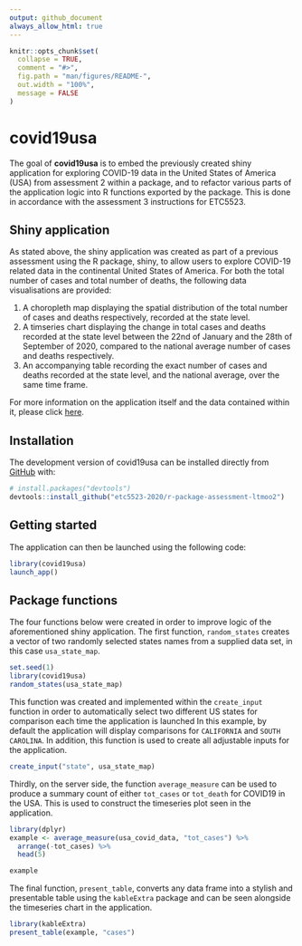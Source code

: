 ```yaml
---
output: github_document
always_allow_html: true
---
```


<!-- README.md is generated from README.Rmd. Please edit that file -->

```r
knitr::opts_chunk$set(
  collapse = TRUE,
  comment = "#>",
  fig.path = "man/figures/README-",
  out.width = "100%",
  message = FALSE
)
```

# covid19usa

<!-- badges: start -->
<!-- badges: end -->

The goal of **covid19usa** is to embed the previously created shiny application for exploring COVID-19 data in the United States of America (USA) from assessment 2 within a package, and to refactor various parts of the application logic into R functions exported by the package. This is done in accordance with the assessment 3 instructions for ETC5523.

## Shiny application
As stated above, the shiny application was created as part of a previous assessment using the R package, shiny, to allow users to explore COVID-19 related data in the continental United States of America. For both the total number of cases and total number of deaths, the following data visualisations are provided:

1. A choropleth map displaying the spatial distribution of the total number of cases and deaths respectively, recorded at the state level.  
2. A timseries chart displaying the change in total cases and deaths recorded at the state level between the 22nd of January and the 28th of September of 2020, compared to the national average number of cases and deaths respectively.  
3. An accompanying table recording the exact number of cases and deaths recorded at the state level, and the national average, over the same time frame.  

For more information on the application itself and the data contained within it, please click [here](https://github.com/etc5523-2020/shiny-assessment-ltmoo2).

## Installation

<!-- You can install the released version of covid19usa from [CRAN](https://CRAN.R-project.org) with: -->

<!-- ``` r -->
<!-- install.packages("covid19usa") -->
<!-- ``` -->

The development version of covid19usa can be installed directly from [GitHub](https://github.com/etc5523-2020/r-package-assessment-ltmoo2) with:

``` r
# install.packages("devtools")
devtools::install_github("etc5523-2020/r-package-assessment-ltmoo2")
```
## Getting started

The application can then be launched using the following code:

```r
library(covid19usa)
launch_app()
```

## Package functions
The four functions below were created in order to improve logic of the aforementioned shiny application. The first function, `random_states` creates a vector of two randomly selected states names from a supplied data set, in this case `usa_state_map`.
```r
set.seed(1)
library(covid19usa)
random_states(usa_state_map)
```
This function was created and implemented within the `create_input` function in order to automatically select two different US states for comparison each time the application is launched In this example, by default the application will display comparisons for `CALIFORNIA` and `SOUTH CAROLINA`. In addition, this function is used to create all adjustable inputs for the application.

```r
create_input("state", usa_state_map)
```

Thirdly, on the server side, the function `average_measure` can be used to produce a summary count of either `tot_cases` or `tot_death` for COVID19 in the USA. This is used to construct the timeseries plot seen in the application.

```r
library(dplyr)
example <- average_measure(usa_covid_data, "tot_cases") %>%
  arrange(-tot_cases) %>%
  head(5)

example
```
The final function, `present_table`, converts any data frame into a stylish and presentable table using the `kableExtra` package and can be seen alongside the timeseries chart in the application.

```r
library(kableExtra)
present_table(example, "cases")

```

